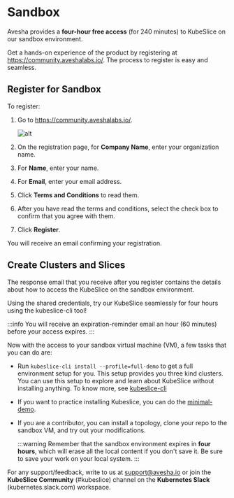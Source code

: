 
# Sandbox

Avesha provides a **four-hour free access** (for 240 minutes) to KubeSlice on 
our sandbox environment. 

Get a hands-on experience of the product by registering at https://community.aveshalabs.io/. 
The process to register is easy and seamless. 

## Register for Sandbox

To register: 

1. Go to https://community.aveshalabs.io/. 

   ![alt](/img/community-register-free.png)

2. On the registration page, for **Company Name**, enter your organization name. 
3. For **Name**, enter your name.
4. For **Email**, enter your email address. 
5. Click **Terms and Conditions** to read them. 
6. After you have read the terms and conditions, select the check box to confirm that 
   you agree with them. 
7. Click **Register**. 

You will receive an email confirming your registration. 

## Create Clusters and Slices
The response email that you receive after you register contains the details about 
how to access the KubeSlice on the sandbox environment. 

Using the shared credentials, try our KubeSlice seamlessly for four hours using the kubeslice-cli tool! 

:::info
You will receive an expiration-reminder email an hour (60 minutes) before your access expires. 
:::

Now with the access to your sandbox virtual machine (VM), a few tasks that you can do are:

* Run `kubeslice-cli install --profile=full-demo` to get a full environment setup for you. This setup 
  provides you three kind clusters. You can use this setup to explore and learn about KubeSlice without installing anything.
  To know more, see [kubeslice-cli](/versioned_docs/version-1.0.0/install-kubeslice/kubeslice-cli/install-kubeslice-cli.mdx)

* If you want to practice installing Kubeslice, you can do the 
  [minimal-demo](/versioned_docs/version-1.0.0/tutorials/kubeslice-cli-tutorials/kubeslice-cli-demo.mdx).  
* If you are a contributor, you can install a topology, clone your repo to the sandbox VM, and 
  try out your modifications.

  :::warning
  Remember that the sandbox environment expires in **four hours**, which will erase all the local content if you don't save it. 
  Be sure to save your work on your local system.
  :::

For any support/feedback, write to us at support@avesha.io or join the **KubeSlice Community** (#kubeslice) channel
on the **Kubernetes Slack** (kubernetes.slack.com) workspace. 